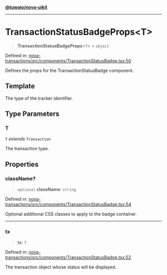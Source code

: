 [**@tuwaio/nova-uikit**](../../../README.md)

***

# TransactionStatusBadgeProps\<T\>

> **TransactionStatusBadgeProps**\<`T`\> = `object`

Defined in: [nova-transactions/src/components/TransactionStatusBadge.tsx:50](https://github.com/TuwaIO/nova-uikit/blob/b4b07a699985b6b62e51480ca63064005b2848bc/packages/nova-transactions/src/components/TransactionStatusBadge.tsx#L50)

Defines the props for the TransactionStatusBadge component.

## Template

The type of the tracker identifier.

## Type Parameters

### T

`T` *extends* `Transaction`

The transaction type.

## Properties

### className?

> `optional` **className**: `string`

Defined in: [nova-transactions/src/components/TransactionStatusBadge.tsx:54](https://github.com/TuwaIO/nova-uikit/blob/b4b07a699985b6b62e51480ca63064005b2848bc/packages/nova-transactions/src/components/TransactionStatusBadge.tsx#L54)

Optional additional CSS classes to apply to the badge container.

***

### tx

> **tx**: `T`

Defined in: [nova-transactions/src/components/TransactionStatusBadge.tsx:52](https://github.com/TuwaIO/nova-uikit/blob/b4b07a699985b6b62e51480ca63064005b2848bc/packages/nova-transactions/src/components/TransactionStatusBadge.tsx#L52)

The transaction object whose status will be displayed.
